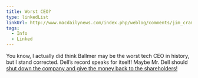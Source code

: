 ```yaml
---
title: Worst CEO?
type: linkedList
linkUrl: http://www.macdailynews.com/index.php/weblog/comments/jim_cramer_techs_worst_ceo_no_not_ballmer_its_michael_dell
tags:
  - Info
  - Linked
---
```


You know, I actually did think Ballmer may be the worst tech CEO in history, but I stand corrected. Dell’s record speaks for itself! Maybe Mr. Dell should [shut down the company and give the money back to the shareholders!](http://news.cnet.com/Dell-Apple-should-close-shop/2100-1001_3-203937.html)
